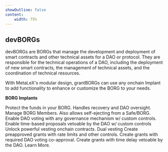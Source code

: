 ```yaml
---
showOutline: false
content: 
    width: 75%
---
```


## devBORGs

devBORGs are BORGs that manage the development and deployment of smart contracts and other technical assets for a DAO or protocol. They are responsible for the technical operations of a DAO, including the deployment of new smart contracts, the management of technical assets, and the coordination of technical resources.

With MetaLeX's modular design, grantBORGs can use any onchain Implant to add functionality to enhance or customize the BORG to your needs.

**BORG Implants**

<CardGrid>
  <Card
    title="FailSafe_Implant"
    link="/borgs/implants/fail-safe"
  >
    <span>
      Protect the funds in your BORG. Handles recovery and DAO oversight.
    </span>
  </Card>
  <Card title="Eject_Implant" link="/os/borg/borg-types/devborg">
    <span>
      Manage BORG Members. Also allows self-ejecting from a Safe/BORG.
    </span>
  </Card>
  <Card title="DAOVote_Implant" link="/os/borg/borg-types/secborg">
    <span>
     Enable DAO voting with any governance mechanism w/ custom controls.
    </span>
  </Card>
  <Card title="DAOVeto_Implant" link="/os/borg/borg-types/genborg">
    <span>
      Enable time-based proposals vetoable by the DAO w/ custom controls
    </span>
  </Card>
  <Card title="MetaVesT_Implant" link="/os/borg/borg-types/finborg">
    <span>
      Unlock powerful vesting onchain contracts. Dual vesting 
    </span>
  </Card>
    <Card title="OtimisticGrant_Implant" link="/os/borg/borg-types/bzborg">
    <span>
      Create preapproved grants with rate limits and other controls.
    </span>
  </Card>
    <Card title="DAOVoteGrant_Implant" link="/os/borg/borg-types/bzborg">
    <span>
      Create grants with required DAO voting co-approval.
    </span>
  </Card>
    <Card title="DAOVetoGrant_Implant" link="/os/borg/borg-types/bzborg">
    <span>
      Create grants with time delay vetoable by the DAO.
    </span>
  </Card>
    <Card title="+ Custom Implants to fit your specialized needs" link="/os/borg/borg-types/bzborg">
    <span>
      Learn More.
    </span>
  </Card>
</CardGrid>